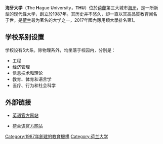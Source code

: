 {{coord|52|04|03|N|4|19|27|E|display=title|source:nlwiki}}
{{Expand|time=2011-01-01}}

{{Infobox university 
|name              = 海牙大学 
|native_name       = De Haagse Hogeschool
|image_name        = The Hague University of Applied Sciences logo vector.svg
|caption           = 海牙大学校徽
|motto             = Developing Talent, Commitment, Experience
|established       = {{Start date|1987}}
|type              = 应用类大学 
|academic_staff    = 1,947
|students          = 25,206
|city              = [[海牙|海牙]], [[祖特尔梅尔|祖特尔梅尔]], [[代尔夫特|代尔夫特]]
|province          = [[南荷兰省|南荷兰省]]
|country           = [[荷兰|荷兰]] 
|campus            = 市区 
|colours           = {{color box|#728C00}} [[橄榄色|橄榄色]]
|website           = {{URL|www.thehagueuniversity.com}} 
}}

'''海牙大学'''（'''T'''he '''H'''ague '''U'''niversity，'''THU'''）位於[[荷蘭|荷蘭]]第三大城市[[海牙|海牙]]，是一所新型的现代性大学，創立於1987年。其历史并不悠久，却一直以其高品質教育闻名于世。是[[荷兰|荷兰]]最为著名的大学之一，2017年國內應用類大學排名第1。

== 学校系别设置 ==
学校设有5大系，除物理系外，均坐落于校园内，分别是：
*工程
*经济管理
*信息技术和理论
*教育、体育和语言学
*医疗、行为和社会科学

==外部链接==
* {{en}} [http://www.thehagueuniversity.nl 英语官方网站] {{Wayback|url=http://www.thehagueuniversity.nl/ |date=20070204062131 }}
* {{nl}} [http://www.dehaagsehogeschool.nl/ 荷兰语官方网站] {{Wayback|url=http://www.dehaagsehogeschool.nl/ |date=20101231055029 }}
{{University-stub}}
{{Netherlands-stub}}

[[Category:1987年創建的教育機構|Category:1987年創建的教育機構]]
[[Category:荷兰大学|Category:荷兰大学]]